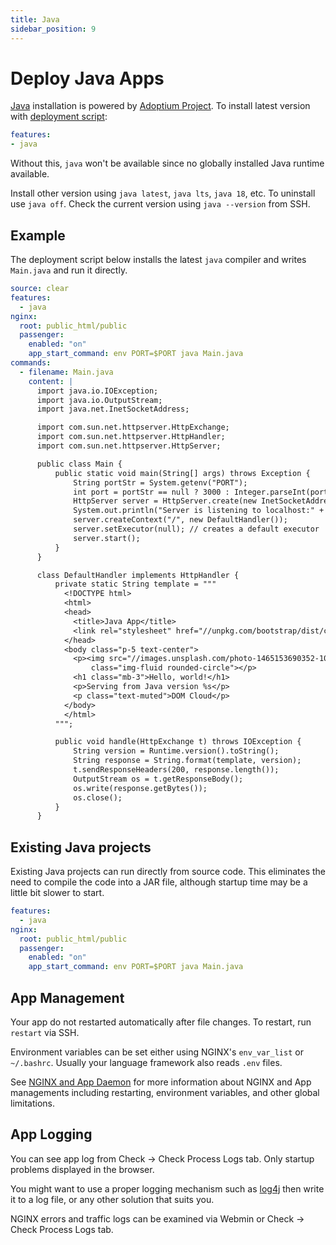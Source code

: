 ```yaml
---
title: Java
sidebar_position: 9
---
```


# Deploy Java Apps

[Java](https://openjdk.org) installation is powered by [Adoptium Project](https://adoptium.net/). To install latest version with [deployment script](./deploy.mdx):

```yaml
features:
- java
```

Without this, `java` won't be available since no globally installed Java runtime available.

Install other version using `java latest`, `java lts`, `java 18`, etc. To uninstall use `java off`.  Check the current version using `java --version` from SSH.

## Example

The deployment script below installs the latest `java` compiler and writes `Main.java` and run it directly. 

```yaml title="https://github.com/domcloud/recipes/blob/master/java.yml"
source: clear
features:
  - java
nginx:
  root: public_html/public
  passenger:
    enabled: "on"
    app_start_command: env PORT=$PORT java Main.java
commands:
  - filename: Main.java
    content: |
      import java.io.IOException;
      import java.io.OutputStream;
      import java.net.InetSocketAddress;

      import com.sun.net.httpserver.HttpExchange;
      import com.sun.net.httpserver.HttpHandler;
      import com.sun.net.httpserver.HttpServer;

      public class Main {
          public static void main(String[] args) throws Exception {
              String portStr = System.getenv("PORT");
              int port = portStr == null ? 3000 : Integer.parseInt(portStr);
              HttpServer server = HttpServer.create(new InetSocketAddress(port), 0);
              System.out.println("Server is listening to localhost:" + port);
              server.createContext("/", new DefaultHandler());
              server.setExecutor(null); // creates a default executor
              server.start();
          }
      }

      class DefaultHandler implements HttpHandler {
          private static String template = """
            <!DOCTYPE html>
            <html>
            <head>
              <title>Java App</title>
              <link rel="stylesheet" href="//unpkg.com/bootstrap/dist/css/bootstrap.min.css">
            </head>
            <body class="p-5 text-center">
              <p><img src="//images.unsplash.com/photo-1465153690352-10c1b29577f8?fit=crop&w=200&h=200" 
                  class="img-fluid rounded-circle"></p>
              <h1 class="mb-3">Hello, world!</h1>
              <p>Serving from Java version %s</p>
              <p class="text-muted">DOM Cloud</p>
            </body>
            </html>
          """;

          public void handle(HttpExchange t) throws IOException {
              String version = Runtime.version().toString();
              String response = String.format(template, version);
              t.sendResponseHeaders(200, response.length());
              OutputStream os = t.getResponseBody();
              os.write(response.getBytes());
              os.close();
          }
      }
```


## Existing Java projects

Existing Java projects can run directly from source code. This eliminates the need to compile the code into a JAR file, although startup time may be a little bit slower to start.

```yaml title="https://github.com/domcloud/recipes/blob/master/java-gls.yml"
features:
  - java
nginx:
  root: public_html/public
  passenger:
    enabled: "on"
    app_start_command: env PORT=$PORT java Main.java
```


## App Management

Your app do not restarted automatically after file changes. To restart, run `restart` via SSH.

Environment variables can be set either using NGINX's `env_var_list` or `~/.bashrc`. Usually your language framework also reads `.env` files.

See [NGINX and App Daemon](./nginx.mdx) for more information about NGINX and App managements including restarting, environment variables, and other global limitations.

## App Logging

You can see app log from Check -> Check Process Logs tab. Only startup problems displayed in the browser.

You might want to use a proper logging mechanism such as [log4j](https://logging.apache.org/log4j/2.x/) then write it to a log file, or any other solution that suits you.

NGINX errors and traffic logs can be examined via Webmin or Check -> Check Process Logs tab.
